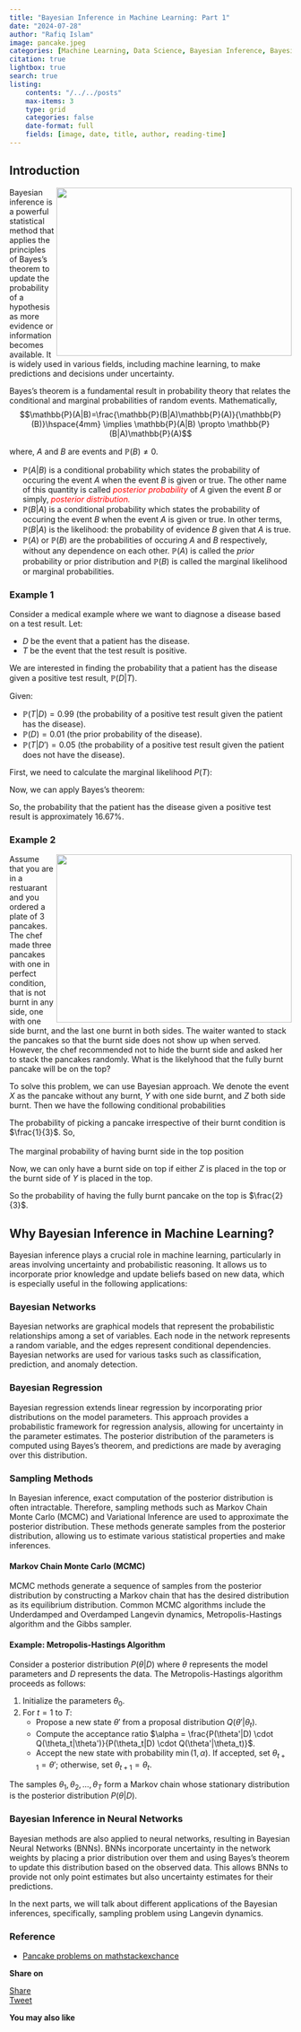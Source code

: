 ```yaml
---
title: "Bayesian Inference in Machine Learning: Part 1"
date: "2024-07-28"
author: "Rafiq Islam"
image: pancake.jpeg
categories: [Machine Learning, Data Science, Bayesian Inference, Bayesian Statistics, Statistics]
citation: true
lightbox: true
search: true
listing: 
    contents: "/../../posts"
    max-items: 3
    type: grid
    categories: false
    date-format: full
    fields: [image, date, title, author, reading-time]
---    
```


<script async src="https://pagead2.googlesyndication.com/pagead/js/adsbygoogle.js?client=ca-pub-6878992848042528"
     crossorigin="anonymous"></script>  
     
## Introduction  

<p style="text-align: left"><img align="right" width="420" height="300" src="/posts/bayesianinference/ven.png">
    Bayesian inference is a powerful statistical method that applies the principles of Bayes's theorem to update the probability of a hypothesis as more evidence or information becomes available. It is widely used in various fields, including machine learning, to make predictions and decisions under uncertainty.
</p>


Bayes's theorem is a fundamental result in probability theory that relates the conditional and marginal probabilities of random events. Mathematically,  
$$\mathbb{P}(A|B)=\frac{\mathbb{P}(B|A)\mathbb{P}(A)}{\mathbb{P}(B)}\hspace{4mm} \implies \mathbb{P}(A|B) \propto \mathbb{P}(B|A)\mathbb{P}(A)$$  

where, $A$ and $B$ are events and $\mathbb{P}(B)\ne 0$.  

- $\mathbb{P}(A|B)$ is a conditional probability which states the probability of occuring the event $A$ when the event $B$ is given or true. The other name of this quantity is called *<span style="color: red">posterior probability</span>* of $A$ given the event $B$ or simply, *<span style="color: red">posterior distribution.</span>*   
- $\mathbb{P}(B|A)$ is a conditional probability which states the probability of occuring the event $B$ when the event $A$ is given or true. In other terms, $\mathbb{P}(B|A)$ is the likelihood: the probability of evidence $B$ given that $A$ is true.  
- $\mathbb{P}(A)$ or $\mathbb{P}(B)$ are the probabilities of occuring $A$ and $B$ respectively, without any dependence on each other. $\mathbb{P}(A)$ is called the *prior* probability or prior distribution and $\mathbb{P}(B)$ is called the marginal likelihood or marginal probabilities.  

### Example 1    
Consider a medical example where we want to diagnose a disease based on a test result. Let:  

- $D$ be the event that a patient has the disease.  
- $T$ be the event that the test result is positive.  

We are interested in finding the probability that a patient has the disease given a positive test result, $\mathbb{P}(D|T)$.  

Given:  

- $\mathbb{P}(T|D) = 0.99$ (the probability of a positive test result given the patient has the disease).  
- $\mathbb{P}(D) = 0.01$ (the prior probability of the disease).  
- $\mathbb{P}(T|D') = 0.05$ (the probability of a positive test result given the patient does not have the disease).  
  
First, we need to calculate the marginal likelihood $P(T)$:
\begin{align*}
    \mathbb{P}(T) &= \mathbb{P}(T|D) \cdot \mathbb{P}(D) + \mathbb{P}(T|D') \cdot \mathbb{P}(D') \\
    \mathbb{P}(T) &= 0.99 \cdot 0.01 + 0.05 \cdot 0.99\\
    \mathbb{P}(T) &= 0.0099 + 0.0495 \\
    \mathbb{P}(T) &= 0.0594 
\end{align*}

Now, we can apply Bayes's theorem:  
\begin{align*}
    \mathbb{P}(D|T) &= \frac{\mathbb{P}(T|D) \cdot \mathbb{P}(D)}{\mathbb{P}(T)}\\
    \mathbb{P}(D|T) &= \frac{0.99 \cdot 0.01}{0.0594}\\
    \mathbb{P}(D|T) &\approx 0.1667 
\end{align*}

So, the probability that the patient has the disease given a positive test result is approximately $16.67\%$.  

### Example 2  

<p style="text-align: left"><img align="right" width="420" height="300" src="/posts/bayesianinference/pancake.jpeg">
    Assume that you are in a restuarant and you ordered a plate of 3 pancakes. The chef made three pancakes with one in perfect condition, that is not burnt in any side, one with one side burnt, and the last one burnt in both sides. The waiter wanted to stack the pancakes so that the burnt side does not show up when served. However, the chef recommended not to hide the burnt side and asked her to stack the pancakes randomly. What is the likelyhood that the fully burnt pancake will be on the top?
</p>  
To solve this problem, we can use Bayesian approach. We denote the event $X$ as the pancake without any burnt, $Y$ with one side burnt, and $Z$ both side burnt. Then we have the following conditional probabilities  

\begin{align*}
    \mathbb{P}(\text{top-burnt} | X)&=0\\
    \mathbb{P}(\text{top-burnt} | Y)&=\frac{1}{2}\\
    \mathbb{P}(\text{top-burnt} | Z)&=1\\
\end{align*}  

The probability of picking a pancake irrespective of their burnt condition is $\frac{1}{3}$. So,  
\begin{equation}
    \mathbb{P}(X)=\mathbb{P}(Y)=\mathbb{P}(Z)=\frac{1}{3}
\end{equation}  
The marginal probability of having burnt side in the top position  
\begin{align*}
    \mathbb{P}(\text{top-burnt})&=\mathbb{P}(\text{top-burnt}|X)\mathbb{P}(X)+\mathbb{P}(\text{top-burnt}|Y)\mathbb{P}(Y)+\mathbb{P}(\text{top-burnt}|Z)\mathbb{P}(Z)\\
    &=0\cdot \frac{1}{3}+\frac{1}{2}\cdot\frac{1}{3}+1\cdot\frac{1}{3}\\
    &=\frac{1}{2}
\end{align*}  

Now, we can only have a burnt side on top if either $Z$ is placed in the top or the burnt side of $Y$ is placed in the top. 
\begin{align*}
    \mathbb{P}(Y|\text{top-burnt})&=\frac{\mathbb{P}(\text{top-burnt}|Y)\mathbb{P}(Y)}{\mathbb{P}(\text{top-burnt})}\\
    &=\frac{\mathbb{P}(\text{top-burnt}|Y)\mathbb{P}(Y)}{\mathbb{P}(\text{top-burnt}|X)\mathbb{P}(X)+\mathbb{P}(\text{top-burnt}|Y)\mathbb{P}(Y)+\mathbb{P}(\text{top-burnt}|Z)\mathbb{P}(Z)}\\
    &=\frac{\frac{1}{2}\cdot\frac{1}{3}}{\frac{1}{2}}=\frac{1}{3}\\
    \mathbb{P}(Z|\text{top-burnt})&=\frac{\mathbb{P}(\text{top-burnt}|Z)\mathbb{P}(Z)}{\mathbb{P}(\text{top-burnt})}\\
    &=\frac{\mathbb{P}(\text{top-burnt}|Z)\mathbb{P}(Z)}{\mathbb{P}(\text{top-burnt}|X)\mathbb{P}(X)+\mathbb{P}(\text{top-burnt}|Y)\mathbb{P}(Y)+\mathbb{P}(\text{top-burnt}|Z)\mathbb{P}(Z)}\\
    &=\frac{\frac{1}{3}}{\frac{1}{2}}=\frac{2}{3}
\end{align*}  

So the probability of having the fully burnt pancake on the top is $\frac{2}{3}$.

## Why Bayesian Inference in Machine Learning?

Bayesian inference plays a crucial role in machine learning, particularly in areas involving uncertainty and probabilistic reasoning. It allows us to incorporate prior knowledge and update beliefs based on new data, which is especially useful in the following applications:

### Bayesian Networks

Bayesian networks are graphical models that represent the probabilistic relationships among a set of variables. Each node in the network represents a random variable, and the edges represent conditional dependencies. Bayesian networks are used for various tasks such as classification, prediction, and anomaly detection.

### Bayesian Regression

Bayesian regression extends linear regression by incorporating prior distributions on the model parameters. This approach provides a probabilistic framework for regression analysis, allowing for uncertainty in the parameter estimates. The posterior distribution of the parameters is computed using Bayes's theorem, and predictions are made by averaging over this distribution.

### Sampling Methods

In Bayesian inference, exact computation of the posterior distribution is often intractable. Therefore, sampling methods such as Markov Chain Monte Carlo (MCMC) and Variational Inference are used to approximate the posterior distribution. These methods generate samples from the posterior distribution, allowing us to estimate various statistical properties and make inferences.

#### Markov Chain Monte Carlo (MCMC)

MCMC methods generate a sequence of samples from the posterior distribution by constructing a Markov chain that has the desired distribution as its equilibrium distribution. Common MCMC algorithms include the Underdamped and Overdamped Langevin dynamics, Metropolis-Hastings algorithm and the Gibbs sampler.

#### Example: Metropolis-Hastings Algorithm

Consider a posterior distribution $P(\theta|D)$ where $\theta$ represents the model parameters and $D$ represents the data. The Metropolis-Hastings algorithm proceeds as follows:

1. Initialize the parameters $\theta_0$.
2. For $t = 1$ to $T$:
   - Propose a new state $\theta'$ from a proposal distribution $Q(\theta'|\theta_t)$.
   - Compute the acceptance ratio $\alpha = \frac{P(\theta'|D) \cdot Q(\theta_t|\theta')}{P(\theta_t|D) \cdot Q(\theta'|\theta_t)}$.
   - Accept the new state with probability $\min(1, \alpha)$. If accepted, set $\theta_{t+1} = \theta'$; otherwise, set $\theta_{t+1} = \theta_t$.

The samples $\theta_1, \theta_2, \ldots, \theta_T$ form a Markov chain whose stationary distribution is the posterior distribution $P(\theta|D)$.

### Bayesian Inference in Neural Networks

Bayesian methods are also applied to neural networks, resulting in Bayesian Neural Networks (BNNs). BNNs incorporate uncertainty in the network weights by placing a prior distribution over them and using Bayes's theorem to update this distribution based on the observed data. This allows BNNs to provide not only point estimates but also uncertainty estimates for their predictions.


In the next parts, we will talk about different applications of the Bayesian inferences, specifically, sampling problem using Langevin dynamics.

### Reference  

- [Pancake problems on mathstackexchance](https://math.stackexchange.com/q/660788)

**Share on**  

<div id="fb-root"></div>
<script async defer crossorigin="anonymous"
 src="https://connect.facebook.net/en_US/sdk.js#xfbml=1&version=v20.0"></script>
 
<div class="share-buttons">
<div class="fb-share-button" data-href="https://mrislambd.github.io/posts/bayesianinference/"
data-layout="button_count" data-size="small"><a target="_blank" 
 href="https://www.facebook.com/sharer/sharer.php?u=https%3A%2F%2Fmrislambd.github.io%2Fposts%2Fbayesianinference%2F&amp;src=sdkpreparse" 
 class="fb-xfbml-parse-ignore">Share</a></div>

<script src="https://platform.linkedin.com/in.js" type="text/javascript">lang: en_US</script>
<script type="IN/Share" data-url="https://mrislambd.github.io/posts/bayesianinference/"></script> 
 
<a href="https://twitter.com/share?ref_src=twsrc%5Etfw" class="twitter-share-button" 
 data-url="https://mrislambd.github.io/posts/bayesianinference/" data-show-count="true">Tweet</a>
<script async src="https://platform.twitter.com/widgets.js" charset="utf-8"></script>
</div>

<div class="fb-comments" data-href="https://mrislambd.github.io/posts/bayesianinference/"
 data-width="" data-numposts="5"></div>



 **You may also like**  
